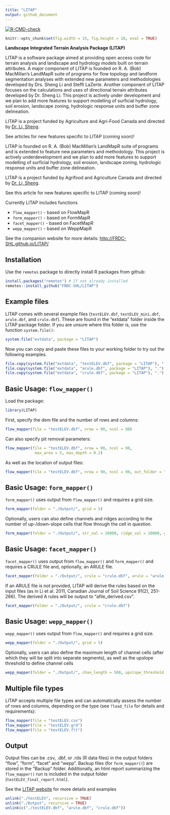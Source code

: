 ```yaml
---
title: "LITAP"
output: github_document
---
```


<!-- badges: start -->
[![R-CMD-check](https://github.com/FRDC-SHL/LITAP/workflows/R-CMD-check/badge.svg)](https://github.com/FRDC-SHL/LITAP/actions)
<!-- badges: end -->

```r
knitr::opts_chunk$set(fig.width = 15, fig.height = 10, eval = TRUE)
```

__Landscape Integrated Terrain Analysis Package (LITAP)__

LITAP is a software package aimed at providing open access code for terrain
analysis and landscape and hydrology models built on terrain attributes. A major
component of LITAP is founded on R. A. (Bob) MacMillan's LandMapR suite of
programs for flow topology and landform segmentation analyses with extended new
parameters and methodologies developed by Drs. Sheng Li and Steffi LaZerte.
Another component of LITAP focuses on the calculations and uses of directional
terrain attributes developed by Dr. Sheng Li. This project is actively under
development and we plan to add more features to support modelling of surficial
hydrology, soil erosion, landscape zoning, hydrologic response units and buffer
zone delineation.

LITAP is a project funded by Agriculture and Agri-Food Canada and
directed by [Dr. Li, Sheng](https://profils-profiles.science.gc.ca/en/profile/sheng-li-phd).

See articles for new features specific to LITAP (coming soon)!



LITAP is founded on R. A. (Bob) MacMillan's LandMapR suite of programs and is
extended to feature new parameters and methodology. This project is actively
underdevelopment and we plan to add more features to support modelling of
surficial hydrology, soil erosion, landscape zoning, hydrologic response units
and buffer zone delineation.

LITAP is a project funded by Agrifood and Agriculture Canada and directed by
[Dr. Li, Sheng](https://profils-profiles.science.gc.ca/en/profile/sheng-li-phd).

See this article for new features specific to LITAP (coming soon)!

Currently LITAP includes functions

- `flow_mapper()` - based on FlowMapR
- `form_mapper()` - based on FormMapR
- `facet_mapper()` - based on FacetMapR
- `wepp_mapper()` - based on WeppMapR

See the companion website for more details: <http://FRDC-SHL.github.io/LITAP/>

## Installation

Use the `remotes` package to directly install R packages from github:

```r
install.packages("remotes") # If not already installed
remotes::install_github("FRDC-SHL/LITAP") 
```

## Example files

LITAP comes with several example files (`testELEV.dbf`, `testELEV_mini.dbf`,
`arule.dbf`, and `crule.dbf`). These are found in the "extdata" folder inside
the LITAP package folder. If you are unsure where this folder is, use the
function `system.file()`:

```r
system.file("extdata", package = "LITAP")
```

Now you can copy and paste these files to your working folder to try out the following examples.

```r
file.copy(system.file("extdata", "testELEV.dbf", package = "LITAP"), ".")
file.copy(system.file("extdata", "arule.dbf", package = "LITAP"), ".")
file.copy(system.file("extdata", "crule.dbf", package = "LITAP"), ".")
```

## Basic Usage: `flow_mapper()`

Load the package:
```r
library(LITAP)
```

First, specify the dem file and the number of rows and columns:

```r
flow_mapper(file = "testELEV.dbf", nrow = 90, ncol = 90)
```

Can also specify pit removal parameters:

```r
flow_mapper(file = "testELEV.dbf", nrow = 90, ncol = 90, 
             max_area = 5, max_depth = 0.2)
```

As well as the location of output files:
```r
flow_mapper(file = "testELEV.dbf", nrow = 90, ncol = 90, out_folder = "./Output/")
```

## Basic Usage: `form_mapper()`

`form_mapper()` uses output from `flow_mapper()` and requires a grid size.

```r
form_mapper(folder = "./Output/", grid = 5)
```

Optionally, users can also define channels and ridges according to the number of up-/down-slope cells that flow through the cell in question.

```r
form_mapper(folder = "./Output/", str_val = 10000, ridge_val = 10000, grid = 5)
```

## Basic Usage: `facet_mapper()`

`facet_mapper()` uses output from `flow_mapper()` and `form_mapper()` and requires a CRULE file
and, optionally, an ARULE file.

```r
facet_mapper(folder = "./Output/", crule = "crule.dbf", arule = "arule.dbf")
```

If an ARULE file is not provided, LITAP will derive the rules based on the input 
files (as in Li et al. 2011, Canadian Journal of Soil Science 91(2), 251-266). 
The derived A rules will be output to "afile_derived.csv".

```r
facet_mapper(folder = "./Output/", crule = "crule.dbf")
```

## Basic Usage: `wepp_mapper()`

`wepp_mapper()` uses output from `flow_mapper()` and requires a grid size.

```r
wepp_mapper(folder = "./Output/", grid = 5)
```

Optionally, users can also define the maximum length of channel cells 
(after which they will be split into separate segments), as well as the 
upslope threshold to define channel cells 

```r
wepp_mapper(folder = "./Output/", chan_length = 500, upslope_threshold = 500, grid = 5)
```

## Multiple file types

LITAP accepts multiple file types and can automatically assess the number of rows and columns, depending on the type (see `?load_file` for details and requirements):

```r
flow_mapper(file = "testELEV.csv")
flow_mapper(file = "testELEV.grd")
flow_mapper(file = "testELEV.flt")
```

## Output

Output files can be .csv, .dbf, or .rds (R data files) in the output folders "flow", "form", "facet" and "wepp". Backup files (for `form_mapper()`) are stored in the "Backup" folder. Additionally, an html report summarizing the `flow_mapper()` run is included in the output folder (`testELEV_final_report.html`).

See the [LITAP website](http://FRDC-SHL.github.io/LITAP/) for more details and examples

```r
unlink("./testELEV", recursive = TRUE)
unlink("./Output", recursive = TRUE)
unlink(c("./testELEV.dbf", "arule.dbf", "crule.dbf"))
```
